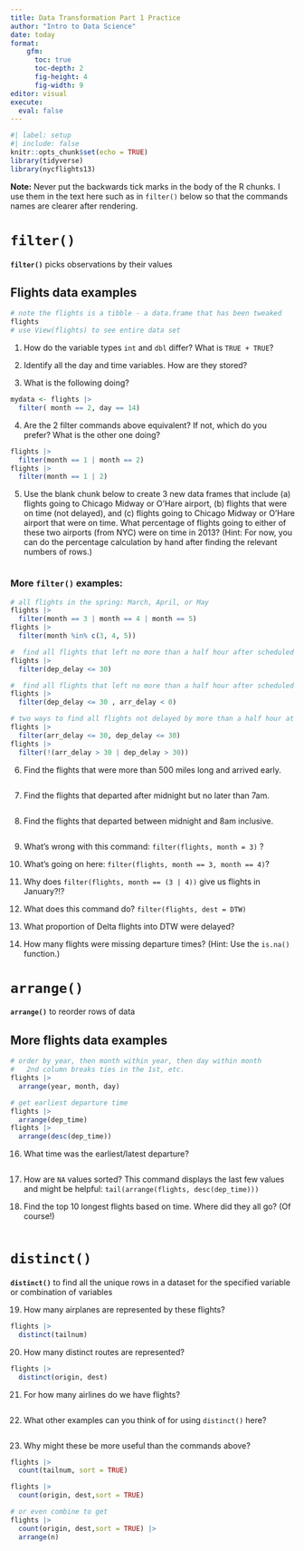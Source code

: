 ```yaml
---
title: Data Transformation Part 1 Practice
author: "Intro to Data Science"
date: today
format: 
    gfm: 
      toc: true
      toc-depth: 2
      fig-height: 4
      fig-width: 9
editor: visual
execute: 
  eval: false
---
```


```r
#| label: setup
#| include: false
knitr::opts_chunk$set(echo = TRUE)
library(tidyverse)
library(nycflights13)  
```

**Note:** Never put the backwards tick marks in the body of the R chunks. I use them in the text here such as in `filter()` below so that the commands names are clearer after rendering.

# `filter()`

**`filter()`** picks observations by their values

## Flights data examples

```r
# note the flights is a tibble - a data.frame that has been tweaked
flights  
# use View(flights) to see entire data set
```

1)  How do the variable types `int` and `dbl` differ? What is `TRUE + TRUE`?

2)  Identify all the day and time variables. How are they stored?

3)  What is the following doing?

```r
mydata <- flights |> 
  filter( month == 2, day == 14) 
```

4)  Are the 2 filter commands above equivalent? If not, which do you prefer? What is the other one doing?

```r
flights |> 
  filter(month == 1 | month == 2) 
flights |> 
  filter(month == 1 | 2)
```

5)  Use the blank chunk below to create 3 new data frames that include (a) flights going to Chicago Midway or O'Hare airport, (b) flights that were on time (not delayed), and (c) flights going to Chicago Midway or O'Hare airport that were on time. What percentage of flights going to either of these two airports (from NYC) were on time in 2013? (Hint: For now, you can do the percentage calculation by hand after finding the relevant numbers of rows.)

```r

```

### More `filter()` examples:

```r
# all flights in the spring: March, April, or May
flights |> 
  filter(month == 3 | month == 4 | month == 5)
flights |> 
  filter(month %in% c(3, 4, 5)) 

#  find all flights that left no more than a half hour after scheduled time
flights |> 
  filter(dep_delay <= 30)

#  find all flights that left no more than a half hour after scheduled time and arrived early
flights |> 
  filter(dep_delay <= 30 , arr_delay < 0)  

# two ways to find all flights not delayed by more than a half hour at either end
flights |> 
  filter(arr_delay <= 30, dep_delay <= 30)
flights |> 
  filter(!(arr_delay > 30 | dep_delay > 30))
```

6)  Find the flights that were more than 500 miles long and arrived early.

```r

```

7)  Find the flights that departed after midnight but no later than 7am.

```r

```

8)  Find the flights that departed between midnight and 8am inclusive.

```r

```

9)  What's wrong with this command: `filter(flights, month = 3)` ?

10) What's going on here: `filter(flights, month == 3, month == 4)`?

11) Why does `filter(flights, month == (3 | 4))` give us flights in January?!?

12) What does this command do? `filter(flights, dest = DTW)`

13) What proportion of Delta flights into DTW were delayed?

14) How many flights were missing departure times? (Hint: Use the `is.na()` function.)

# `arrange()`

**`arrange()`** to reorder rows of data

## More flights data examples

```r
# order by year, then month within year, then day within month
#   2nd column breaks ties in the 1st, etc.
flights |> 
  arrange(year, month, day)

# get earliest departure time
flights |> 
  arrange(dep_time) 
flights |> 
  arrange(desc(dep_time))
```

16) What time was the earliest/latest departure?

```r

```

17) How are `NA` values sorted? This command displays the last few values and might be helpful: `tail(arrange(flights, desc(dep_time)))`

18) Find the top 10 longest flights based on time. Where did they all go? (Of course!)

```r

```

# `distinct()`

**`distinct()`** to find all the unique rows in a dataset for the specified variable or combination of variables

19) How many airplanes are represented by these flights?

```r
flights |> 
  distinct(tailnum)
```

20) How many distinct routes are represented?

```r
flights |> 
  distinct(origin, dest)
```

21) For how many airlines do we have flights?

```r

```

22) What other examples can you think of for using `distinct()` here?

```r

```

23) Why might these be more useful than the commands above?

```r
flights |> 
  count(tailnum, sort = TRUE)

flights |> 
  count(origin, dest,sort = TRUE)

# or even combine to get 
flights |> 
  count(origin, dest,sort = TRUE) |> 
  arrange(n)
```
